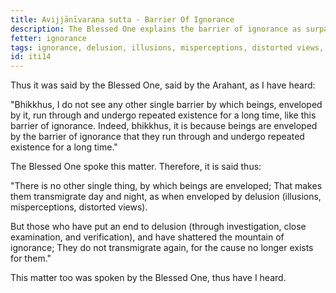 ```yaml
---
title: Avijjānīvaraṇa sutta - Barrier Of Ignorance
description: The Blessed One explains the barrier of ignorance as surpassing all other barriers, causing beings to transmigrate through repeated existence for a long time.
fetter: ignorance
tags: ignorance, delusion, illusions, misperceptions, distorted views, iti
id: iti14
---
```


Thus it was said by the Blessed One, said by the Arahant, as I have heard:

"Bhikkhus, I do not see any other single barrier by which beings, enveloped by it, run through and undergo repeated existence for a long time, like this barrier of ignorance. Indeed, bhikkhus, it is because beings are enveloped by the barrier of ignorance that they run through and undergo repeated existence for a long time."

The Blessed One spoke this matter. Therefore, it is said thus:

"There is no other single thing,
by which beings are enveloped;
That makes them transmigrate day and night,
as when enveloped by delusion (illusions, misperceptions, distorted views).

But those who have put an end to delusion (through investigation, close examination, and verification),
and have shattered the mountain of ignorance;
They do not transmigrate again,
for the cause no longer exists for them."

This matter too was spoken by the Blessed One, thus have I heard.